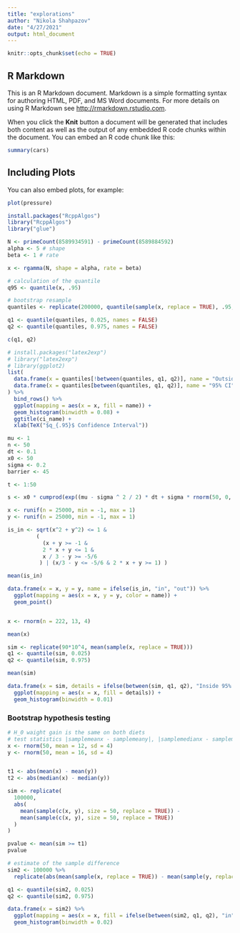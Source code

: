 ```yaml
---
title: "explorations"
author: "Nikola Shahpazov"
date: "4/27/2021"
output: html_document
---
```


```r
knitr::opts_chunk$set(echo = TRUE)
```

## R Markdown

This is an R Markdown document. Markdown is a simple formatting syntax for authoring HTML, PDF, and MS Word documents. For more details on using R Markdown see <http://rmarkdown.rstudio.com>.

When you click the **Knit** button a document will be generated that includes both content as well as the output of any embedded R code chunks within the document. You can embed an R code chunk like this:

```r
summary(cars)
```

## Including Plots

You can also embed plots, for example:

```r
plot(pressure)
```


```r
install.packages("RcppAlgos")
library("RcppAlgos")
library("glue")

N <- primeCount(8589934591) - primeCount(8589884592)
alpha <- 5 # shape
beta <- 1 # rate

x <- rgamma(N, shape = alpha, rate = beta)

# calculation of the quantile
q95 <- quantile(x, .95)
```


```r
# bootstrap resample
quantiles <- replicate(200000, quantile(sample(x, replace = TRUE), .95, names = FALSE))

q1 <- quantile(quantiles, 0.025, names = FALSE)
q2 <- quantile(quantiles, 0.975, names = FALSE)

c(q1, q2)
```


```r
# install.packages("latex2exp")
# library("latex2exp")
# library(ggplot2)
list(
  data.frame(x = quantiles[!between(quantiles, q1, q2)], name = "Outside 95%"),
  data.frame(x = quantiles[between(quantiles, q1, q2)], name = "95% CI")
) %>%
  bind_rows() %>%
  ggplot(mapping = aes(x = x, fill = name)) +
  geom_histogram(binwidth = 0.08) +
  ggtitle(ci_name) +
  xlab(TeX("$q_{.95}$ Confidence Interval"))
```

```r
mu <- 1
n <- 50
dt <- 0.1
x0 <- 50
sigma <- 0.2
barrier <- 45

t <- 1:50

s <- x0 * cumprod(exp((mu - sigma ^ 2 / 2) * dt + sigma * rnorm(50, 0, sqrt(dt))))
```

```r
x <- runif(n = 25000, min = -1, max = 1)
y <- runif(n = 25000, min = -1, max = 1)

is_in <- sqrt(x^2 + y^2) <= 1 &
         (
           (x + y >= -1 &
           2 * x + y <= 1 &
           x / 3 - y >= -5/6
          ) | (x/3 - y <= -5/6 & 2 * x + y >= 1) )

mean(is_in)

data.frame(x = x, y = y, name = ifelse(is_in, "in", "out")) %>%
  ggplot(mapping = aes(x = x, y = y, color = name)) +
  geom_point()



```


```r
x <- rnorm(n = 222, 13, 4)

mean(x)

sim <- replicate(90*10^4, mean(sample(x, replace = TRUE)))
q1 <- quantile(sim, 0.025)
q2 <- quantile(sim, 0.975)

mean(sim)

data.frame(x = sim, details = ifelse(between(sim, q1, q2), "Inside 95% CI", "Outside 95% CI")) %>%
  ggplot(mapping = aes(x = x, fill = details)) +
  geom_histogram(binwidth = 0.01)
```

### Bootstrap hypothesis testing

```r
# H_0 waight gain is the same on both diets
# test statistics |samplemeanx - samplemeany|, |samplemedianx - samplemediany|
x <- rnorm(50, mean = 12, sd = 4)
y <- rnorm(50, mean = 16, sd = 4)


t1 <- abs(mean(x) - mean(y))
t2 <- abs(median(x) - median(y))

sim <- replicate(
  100000,
  abs(
    mean(sample(c(x, y), size = 50, replace = TRUE)) -
    mean(sample(c(x, y), size = 50, replace = TRUE))
  )
)

pvalue <- mean(sim >= t1)
pvalue

# estimate of the sample difference
sim2 <- 100000 %>%
  replicate(abs(mean(sample(x, replace = TRUE)) - mean(sample(y, replace = TRUE))))

q1 <- quantile(sim2, 0.025)
q2 <- quantile(sim2, 0.975)

data.frame(x = sim2) %>%
  ggplot(mapping = aes(x = x, fill = ifelse(between(sim2, q1, q2), "in", "out"))) +
  geom_histogram(binwidth = 0.02)
```
```r



```

